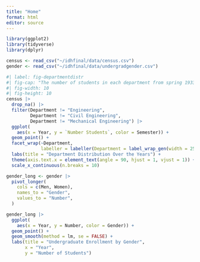 ```yaml
---
title: "Home"
format: html
editor: source
---
```


```r
library(ggplot2)
library(tidyverse)
library(dplyr)
```
```r
census <- read_csv("~/idhfinal/data/census.csv")
gender <- read_csv("~/idhfinal/data/undergradgender.csv")
```


```r
#| label: fig-departmentdistr
#| fig-cap: "The number of students in each department from spring 1933 to spring 1943"
#| fig-width: 10
#| fig-height: 10
census |>
  drop_na() |>
  filter(Department != "Engineering",
         Department != "Civil Engineering",
         Department != "Mechanical Engineering") |> 
  ggplot(
    aes(x = Year, y = `Number Students`, color = Semester)) +
  geom_point() +
  facet_wrap(~Department,
             labeller = labeller(Department = label_wrap_gen(width = 25))) +
  labs(title = "Department Distribution Over the Years") +
  theme(axis.text.x = element_text(angle = 90, hjust = 1, vjust = 1)) +
  scale_x_continuous(n.breaks = 10)
```

```r
gender_long <- gender |>
  pivot_longer(
    cols = c(Men, Women),
    names_to = "Gender",
    values_to = "Number",
  )
```

```r
gender_long |>
  ggplot(
    aes(x = Year, y = Number, color = Gender)) +
  geom_point() +
  geom_smooth(method = lm, se = FALSE) +
  labs(title = "Undergraduate Enrollment by Gender",
       x = "Year",
       y = "Number of Students") 
```


